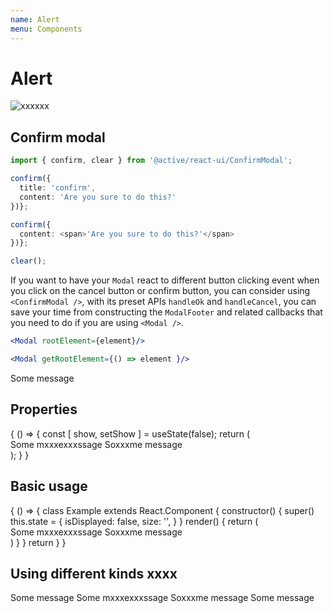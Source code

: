 ```yaml
---
name: Alert
menu: Components
---
```

# Alert

![xxxxxx](https://www.runoob.com/wp-content/uploads/2019/03/A042DF30-C232-46F3-8436-7D6C35351BBD.jpg "RUNOOB")


## Confirm modal

```ts
import { confirm, clear } from '@active/react-ui/ConfirmModal';

confirm({
  title: 'confirm',
  content: 'Are you sure to do this?'
})};

confirm({
  content: <span>'Are you sure to do this?'</span>
})};

clear();
```

If you want to have your `Modal` react to different button clicking event when you click on the cancel button or confirm button, you can consider using `<ConfirmModal />`, with its preset APIs `handleOk` and `handleCancel`, you can save your time from constructing the `ModalFooter` and related callbacks that you need to do if you are using `<Modal />`.

```jsx
<Modal rootElement={element}/>

<Modal getRootElement={() => element }/>
```


<Alert>Some message</Alert>

## Properties

<Props of={Alert} />

<Playground>
  {
    () => {
      const [ show, setShow ] = useState(false);
      return (
        <div>
          <Alert kind="positive">Some mxxxexxxssage</Alert>
          <Alert kind="negative">Soxxxme message</Alert>
        </div>
      );
    }
  }
</Playground>

## Basic usage

<Playground>
  {
    () => {
      class Example extends React.Component {
        constructor() {
          super()
          this.state = {
            isDisplayed: false,
            size: '',
          }
        }
        render() {
          return (
            <div>
              <Alert kind="positive">Some mxxxexxxssage</Alert>
              <Alert kind="negative">Soxxxme message</Alert>
            </div>
          )
        }
      }
      return <Example />
    }
  }
</Playground>

## Using different kinds xxxx

<Playground>
  <Alert kind="info" disable={true}>Some message</Alert>
  <Alert kind="positive">Some mxxxexxxssage</Alert>
  <Alert kind="negative">Soxxxme message</Alert>
  <Alert kind="warning">Some message</Alert>
</Playground>
